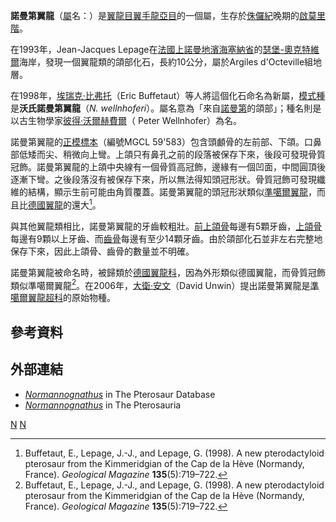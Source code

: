 {{noteTA
|T=zh-cn:诺曼底翼龙;zh-tw:諾曼第翼龍;zh-hk:諾曼第翼龍;
|1=zh-cn:诺曼底;zh-tw:諾曼第;zh-hk:諾曼第;
}}
{{Automatic taxobox
| taxon = Normannognathus
| authority = [[埃瑞克·比弗托|Buffetaut]], LePage & LePage, 1998
|name = 諾曼第翼龍屬
|fossil_range = [[侏儸紀|侏儸紀]]晚期,{{fossilrange|155}}
|type_species = '''沃氏諾曼第翼龍<br />''Normannognathus wellnhoferi'''''
|type_species_authority = Buffetaut, LePage & LePage, 1998
}}

'''諾曼第翼龍'''（[[屬|屬]]名：{{lang|la|''Normannognathus''}}）是[[翼龍目|翼龍目]][[翼手龍亞目|翼手龍亞目]]的一個屬，生存於[[侏儸紀|侏儸紀]]晚期的[[啟莫里階|啟莫里階]]。

在1993年，Jean-Jacques Lepage在[[法國|法國]][[上諾曼地|上諾曼地]][[濱海塞納省|濱海塞納省]]的[[瑟堡-奧克特維爾|瑟堡-奧克特維爾]]海岸，發現一個翼龍類的頜部化石，長約10公分，屬於Argiles d'Octeville組地層。

在1998年，[[埃瑞克·比弗托|埃瑞克·比弗托]]（Eric Buffetaut）等人將這個化石命名為新屬，[[模式種|模式種]]是'''沃氏諾曼第翼龍'''（''N. wellnhoferi''）。屬名意為「來自[[諾曼第|諾曼第]]的頜部」；種名則是以古生物學家[[彼得·沃爾赫費爾|彼得·沃爾赫費爾]]（ Peter Wellnhofer）為名。

諾曼第翼龍的[[正模標本|正模標本]]（編號MGCL 59'583）包含頭顱骨的左前部、下頜。口鼻部低矮而尖、稍微向上彎。上頜只有鼻孔之前的段落被保存下來，後段可發現骨質冠飾。諾曼第翼龍的上頜中央線有一個骨質高冠飾，邊緣有一個凹面，中間圓頂後逐漸下彎。之後段落沒有被保存下來，所以無法得知頭冠形狀。骨質冠飾可發現纖維的結構，顯示生前可能由角質覆蓋。諾曼第翼龍的頭冠形狀類似[[準噶爾翼龍|準噶爾翼龍]]，而且比[[德國翼龍|德國翼龍]]的還大<ref name=MMS04>Buffetaut, E., Lepage, J.-J., and Lepage, G. (1998). A new pterodactyloid pterosaur from the Kimmeridgian of the Cap de la Hève (Normandy, France). ''Geological Magazine'' '''135'''(5):719–722.</ref>。

與其他翼龍類相比，諾曼第翼龍的牙齒較粗壯。[[前上頜骨|前上頜骨]]每邊有5顆牙齒，[[上頜骨|上頜骨]]每邊有9顆以上牙齒、而[[齒骨|齒骨]]每邊有至少14顆牙齒。由於頜部化石並非左右完整地保存下來，因此上頜骨、齒骨的數量並不明確。

諾曼第翼龍被命名時，被歸類於[[德國翼龍科|德國翼龍科]]，因為外形類似德國翼龍，而骨質冠飾類似準噶爾翼龍<ref name=MMS04>Buffetaut, E., Lepage, J.-J., and Lepage, G. (1998). A new pterodactyloid pterosaur from the Kimmeridgian of the Cap de la Hève (Normandy, France). ''Geological Magazine'' '''135'''(5):719–722.</ref>。在2006年，[[大衛·安文|大衛·安文]]（David Unwin）提出諾曼第翼龍是[[準噶爾翼龍超科|準噶爾翼龍超科]]的原始物種。

==參考資料==
{{reflist}}

==外部連結==
*[http://www.pterosaur.co.uk/species/UJP/unclass/Normanognathus.htm ''Normannognathus'']{{Wayback|url=http://www.pterosaur.co.uk/species/UJP/unclass/Normanognathus.htm |date=20070930165216 }} in The Pterosaur Database
*[https://web.archive.org/web/20070923153818/http://archosauria.org/pterosauria/taxonomy/genera/normannognathus.html ''Normannognathus''] in The Pterosauria
{{翼龍目|Ar.}}
{{taxonbar}}

[[Category:侏羅紀翼龍類|N]]
[[Category:1998年描述的分类群|N]]
